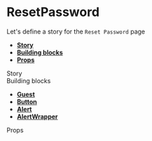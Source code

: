 
<Meta title="Pages|ResetPassword" component={ResetPassword}/>


# ResetPassword
Let's define a story for the `Reset Password` page
- **[Story](#story)**
- **[Building blocks](#modules)**
- **[Props](#props)**


<div id="story">Story</div>

<Preview>
  <Story name="ResetPassword page">
    <Guest>
      <ResetPassword {...getNewPasswordProps()} />
    </Guest>
  </Story>
</Preview>

<div id="modules">Building blocks</div>

- **[Guest](#)**
- **[Button](#)**
- **[Alert](#)**
- **[AlertWrapper](#)**


<div id="props">Props</div>

<Props of={ResetPassword} />